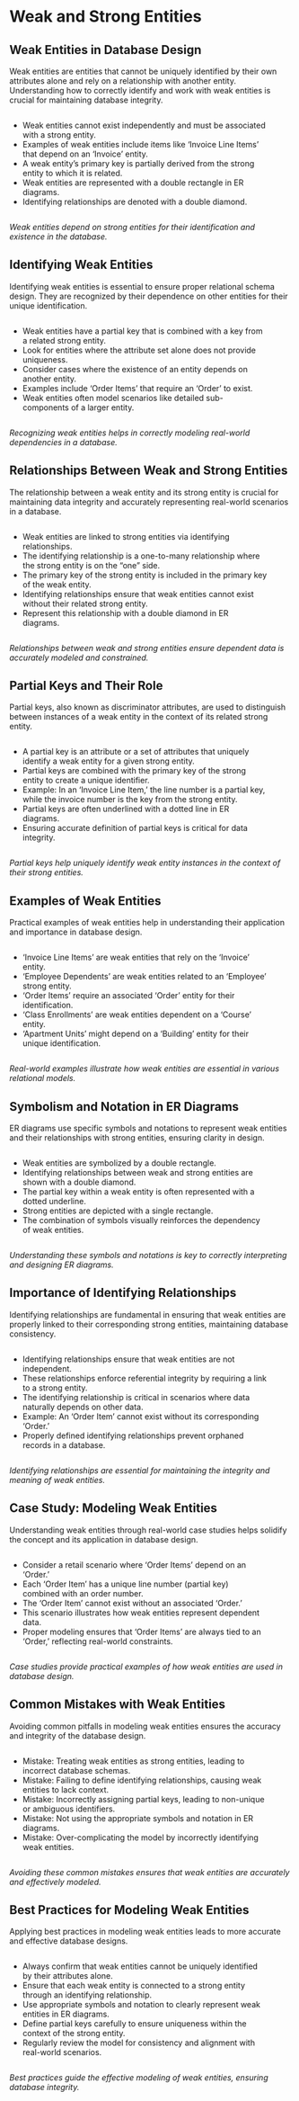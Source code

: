 
# Weak and Strong Entities



## Weak Entities in Database Design

Weak entities are entities that cannot be uniquely identified by their own attributes alone and rely on a relationship with another entity. Understanding how to correctly identify and work with weak entities is crucial for maintaining database integrity.

:::: {.columns}
::: {.column width=95%}

- Weak entities cannot exist independently and must be associated with a strong entity.
- Examples of weak entities include items like 'Invoice Line Items' that depend on an 'Invoice' entity.
- A weak entity's primary key is partially derived from the strong entity to which it is related.
- Weak entities are represented with a double rectangle in ER diagrams.
- Identifying relationships are denoted with a double diamond.
:::
::: {.column width=5%}

:::
::::

*Weak entities depend on strong entities for their identification and existence in the database.*




## Identifying Weak Entities

Identifying weak entities is essential to ensure proper relational schema design. They are recognized by their dependence on other entities for their unique identification.

:::: {.columns}
::: {.column width=95%}

- Weak entities have a partial key that is combined with a key from a related strong entity.
- Look for entities where the attribute set alone does not provide uniqueness.
- Consider cases where the existence of an entity depends on another entity.
- Examples include 'Order Items' that require an 'Order' to exist.
- Weak entities often model scenarios like detailed sub-components of a larger entity.
:::
::: {.column width=5%}

:::
::::

*Recognizing weak entities helps in correctly modeling real-world dependencies in a database.*




## Relationships Between Weak and Strong Entities

The relationship between a weak entity and its strong entity is crucial for maintaining data integrity and accurately representing real-world scenarios in a database.

:::: {.columns}
::: {.column width=95%}

- Weak entities are linked to strong entities via identifying relationships.
- The identifying relationship is a one-to-many relationship where the strong entity is on the "one" side.
- The primary key of the strong entity is included in the primary key of the weak entity.
- Identifying relationships ensure that weak entities cannot exist without their related strong entity.
- Represent this relationship with a double diamond in ER diagrams.
:::
::: {.column width=5%}

:::
::::

*Relationships between weak and strong entities ensure dependent data is accurately modeled and constrained.*




## Partial Keys and Their Role

Partial keys, also known as discriminator attributes, are used to distinguish between instances of a weak entity in the context of its related strong entity.

:::: {.columns}
::: {.column width=95%}

- A partial key is an attribute or a set of attributes that uniquely identify a weak entity for a given strong entity.
- Partial keys are combined with the primary key of the strong entity to create a unique identifier.
- Example: In an 'Invoice Line Item,' the line number is a partial key, while the invoice number is the key from the strong entity.
- Partial keys are often underlined with a dotted line in ER diagrams.
- Ensuring accurate definition of partial keys is critical for data integrity.
:::
::: {.column width=5%}

:::
::::

*Partial keys help uniquely identify weak entity instances in the context of their strong entities.*




## Examples of Weak Entities

Practical examples of weak entities help in understanding their application and importance in database design.

:::: {.columns}
::: {.column width=95%}

- 'Invoice Line Items' are weak entities that rely on the 'Invoice' entity.
- 'Employee Dependents' are weak entities related to an 'Employee' strong entity.
- 'Order Items' require an associated 'Order' entity for their identification.
- 'Class Enrollments' are weak entities dependent on a 'Course' entity.
- 'Apartment Units' might depend on a 'Building' entity for their unique identification.
:::
::: {.column width=5%}

:::
::::

*Real-world examples illustrate how weak entities are essential in various relational models.*




## Symbolism and Notation in ER Diagrams

ER diagrams use specific symbols and notations to represent weak entities and their relationships with strong entities, ensuring clarity in design.

:::: {.columns}
::: {.column width=95%}

- Weak entities are symbolized by a double rectangle.
- Identifying relationships between weak and strong entities are shown with a double diamond.
- The partial key within a weak entity is often represented with a dotted underline.
- Strong entities are depicted with a single rectangle.
- The combination of symbols visually reinforces the dependency of weak entities.
:::
::: {.column width=5%}

:::
::::

*Understanding these symbols and notations is key to correctly interpreting and designing ER diagrams.*




## Importance of Identifying Relationships

Identifying relationships are fundamental in ensuring that weak entities are properly linked to their corresponding strong entities, maintaining database consistency.

:::: {.columns}
::: {.column width=95%}

- Identifying relationships ensure that weak entities are not independent.
- These relationships enforce referential integrity by requiring a link to a strong entity.
- The identifying relationship is critical in scenarios where data naturally depends on other data.
- Example: An 'Order Item' cannot exist without its corresponding 'Order.'
- Properly defined identifying relationships prevent orphaned records in a database.
:::
::: {.column width=5%}

:::
::::

*Identifying relationships are essential for maintaining the integrity and meaning of weak entities.*




## Case Study: Modeling Weak Entities

Understanding weak entities through real-world case studies helps solidify the concept and its application in database design.

:::: {.columns}
::: {.column width=95%}

- Consider a retail scenario where 'Order Items' depend on an 'Order.'
- Each 'Order Item' has a unique line number (partial key) combined with an order number.
- The 'Order Item' cannot exist without an associated 'Order.'
- This scenario illustrates how weak entities represent dependent data.
- Proper modeling ensures that 'Order Items' are always tied to an 'Order,' reflecting real-world constraints.
:::
::: {.column width=5%}

:::
::::

*Case studies provide practical examples of how weak entities are used in database design.*




## Common Mistakes with Weak Entities

Avoiding common pitfalls in modeling weak entities ensures the accuracy and integrity of the database design.

:::: {.columns}
::: {.column width=95%}

- Mistake: Treating weak entities as strong entities, leading to incorrect database schemas.
- Mistake: Failing to define identifying relationships, causing weak entities to lack context.
- Mistake: Incorrectly assigning partial keys, leading to non-unique or ambiguous identifiers.
- Mistake: Not using the appropriate symbols and notation in ER diagrams.
- Mistake: Over-complicating the model by incorrectly identifying weak entities.
:::
::: {.column width=5%}

:::
::::

*Avoiding these common mistakes ensures that weak entities are accurately and effectively modeled.*




## Best Practices for Modeling Weak Entities

Applying best practices in modeling weak entities leads to more accurate and effective database designs.

:::: {.columns}
::: {.column width=95%}

- Always confirm that weak entities cannot be uniquely identified by their attributes alone.
- Ensure that each weak entity is connected to a strong entity through an identifying relationship.
- Use appropriate symbols and notation to clearly represent weak entities in ER diagrams.
- Define partial keys carefully to ensure uniqueness within the context of the strong entity.
- Regularly review the model for consistency and alignment with real-world scenarios.
:::
::: {.column width=5%}

:::
::::

*Best practices guide the effective modeling of weak entities, ensuring database integrity.*



